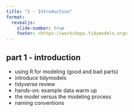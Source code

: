 ```yaml
---
title: "1 - Introduction"
format:
  revealjs: 
    slide-number: true
    footer: <https://workshops.tidymodels.org>    
---
```


## part 1 - introduction

 * using R for modeling (good and bad parts)
 * introduce tidymodels
 * tidyverse review
 * hands-on: example data warm up
 * the model versus the modeling process
 * naming conventions
